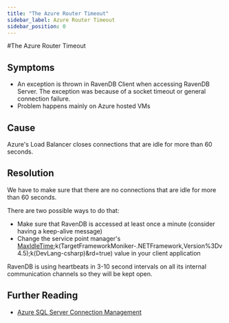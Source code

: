 ```yaml
---
title: "The Azure Router Timeout"
sidebar_label: Azure Router Timeout
sidebar_position: 0
---
```



#The Azure Router Timeout

## Symptoms

- An exception is thrown in RavenDB Client when accessing RavenDB Server. The exception was because of a socket timeout or general connection failure.
- Problem happens mainly on Azure hosted VMs

## Cause

Azure's Load Balancer closes connections that are idle for more than 60 seconds.

## Resolution

We have to make sure that there are no connections that are idle for more than 60 seconds.

There are two possible ways to do that:

- Make sure that RavenDB is accessed at least once a minute (consider having a keep-alive message)
- Change the service point manager's [MaxIdleTime](https://docs.microsoft.com/en-us/dotnet/api/system.net.servicepointmanager.maxservicepointidletime?view=net-5.0);k(TargetFrameworkMoniker-.NETFramework,Version%3Dv4.5);k(DevLang-csharp)&rd=true) value in your client application 

<Admonition type="note" title="Note">
RavenDB is using heartbeats in 3-10 second intervals on all its internal communication channels so they will be kept open.
</Admonition>

## Further Reading

- [Azure SQL Server Connection Management](https://social.technet.microsoft.com/wiki/contents/articles/1541.windows-azure-sql-database-connection-management.aspx)
